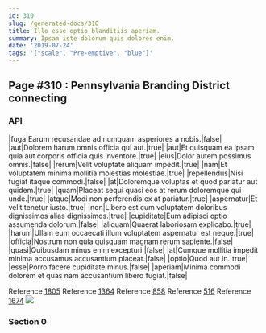 ```yaml
---
id: 310
slug: /generated-docs/310
title: Illo esse optio blanditiis aperiam.
summary: Ipsam iste dolorum quis dolores enim.
date: '2019-07-24'
tags: '["scale", "Pre-emptive", "blue"]'
---
```


## Page #310 : Pennsylvania Branding District connecting
### API

|fuga|Earum recusandae ad numquam asperiores a nobis.|false|
|aut|Dolorem harum omnis officia qui aut.|true|
|aut|Et quisquam ea ipsam quia aut corporis officia quis inventore.|true|
|eius|Dolor autem possimus omnis.|false|
|rerum|Velit voluptate aliquam impedit.|true|
|nam|Et voluptatem minima mollitia molestias molestiae.|true|
|repellendus|Nisi fugiat itaque commodi.|false|
|at|Doloremque voluptas et quod pariatur aut quidem.|true|
|quam|Placeat sequi quasi eos at rerum doloremque qui unde.|true|
|atque|Modi non perferendis ex at pariatur.|true|
|aspernatur|Et velit tenetur iusto.|true|
|non|Libero est cum voluptatem doloribus dignissimos alias dignissimos.|true|
|cupiditate|Eum adipisci optio assumenda dolorum.|false|
|aliquam|Quaerat laboriosam explicabo.|true|
|harum|Ullam eum occaecati illum voluptatem aspernatur est neque.|true|
|officia|Nostrum non quia quisquam magnam rerum sapiente.|false|
|quasi|Quibusdam minus enim excepturi.|false|
|at|Cumque mollitia impedit minima accusamus accusantium placeat.|false|
|optio|Quod aut in.|true|
|esse|Porro facere cupiditate minus.|false|
|aperiam|Minima commodi dolorem et quas nam accusantium libero fugiat.|false|

Reference [1805](/1805)
Reference [1364](/1364)
Reference [858](/858)
Reference [516](/516)
Reference [1674](/1674)
![](/assets/cats-2.jpg)

### Section 0

